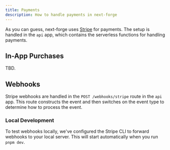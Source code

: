 ```yaml
---
title: Payments
description: How to handle payments in next-forge
---
```


As you can guess, next-forge uses [Stripe](https://stripe.com/) for payments. The setup is handled in the `api` app, which contains the serverless functions for handling payments.

## In-App Purchases

TBD.

## Webhooks

Stripe webhooks are handled in the `POST /webhooks/stripe` route in the `api` app. This route constructs the event and then switches on the event type to determine how to process the event.

### Local Development

To test webhooks locally, we've configured the Stripe CLI to forward webhooks to your local server. This will start automatically when you run `pnpm dev`.
